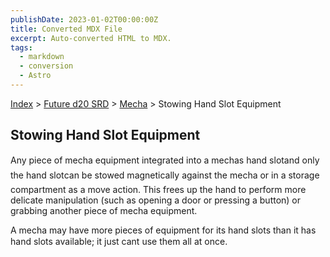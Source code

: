 ```yaml
---
publishDate: 2023-01-02T00:00:00Z
title: Converted MDX File
excerpt: Auto-converted HTML to MDX.
tags:
  - markdown
  - conversion
  - Astro
---
```






[Index](-index) > [Future d20 SRD](future-d20-srd-index) > [Mecha](future-d20-srd-mecha-index) > Stowing Hand Slot Equipment




## Stowing Hand Slot Equipment


Any piece of mecha equipment integrated into a mechas hand slotand only the hand slotcan be stowed magnetically against the mecha or in a storage compartment as a move action. This frees up the hand to perform more delicate manipulation (such as opening a door or pressing a button) or grabbing another piece of mecha equipment.


A mecha may have more pieces of equipment for its hand slots than it has hand slots available; it just cant use them all at once.



